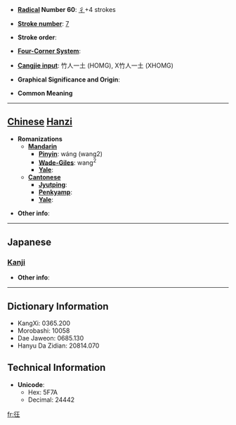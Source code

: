 * '''[[Wiktionary:Chinese radical index| Radical]] Number 60''': [[Wiktionary:Chinese radical index 彳|彳]]+4 strokes

* '''[[Wiktionary:Chinese total strokes index|Stroke number]]''': [[Wiktionary:Chinese total strokes index 7|7]]

* '''Stroke order''': 

* '''[[Wiktionary:Chinese four corner index|Four-Corner System]]''': 

* '''[[Wiktionary:Chinese Cangjie index|Cangjie input]]''': 竹人一土 (HOMG), X竹人一土 (XHOMG)

* '''Graphical Significance and Origin''': 

* '''Common Meaning'''

----

== [[Chinese]] [[Hanzi]] ==

* '''Romanizations'''
** '''[[Mandarin]]'''
*** '''[[Pinyin]]''': wáng (wang2)
*** '''[[Wade-Giles]]''': wang<sup>2</sup>
*** '''[[Yale]]''': 
** '''[[Cantonese]]'''
*** '''[[Jyutping]]''':
*** '''[[Penkyamp]]''': 
*** '''[[Yale]]''': 

* '''Other info''': 

----

==Japanese==
===[[Kanji]]===
{{kanji|on readings=[[おう]] (ō)|kun readings=[[いそぎゆく]] (isogiyuku)}}

* '''Other info''':  

----

== Dictionary Information ==

* KangXi: 0365.200
* Morobashi: 10058
* Dae Jaweon: 0685.130
* Hanyu Da Zidian: 20814.070

== Technical Information ==

* '''Unicode''':
** Hex: 5F7A
** Decimal: 24442

[[fr:彺]]